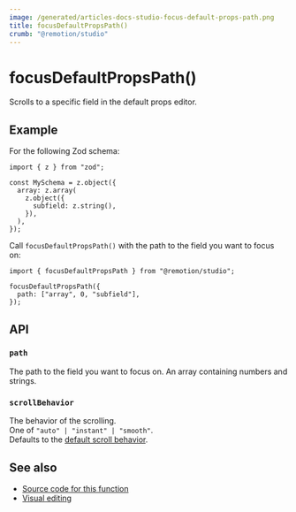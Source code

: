 ```yaml
---
image: /generated/articles-docs-studio-focus-default-props-path.png
title: focusDefaultPropsPath()
crumb: "@remotion/studio"
---
```


# focusDefaultPropsPath()<AvailableFrom v="4.0.165"/>

Scrolls to a specific field in the default props editor.

## Example

For the following Zod schema:

```tsx twoslash title="schema.ts"
import { z } from "zod";

const MySchema = z.object({
  array: z.array(
    z.object({
      subfield: z.string(),
    }),
  ),
});
```

Call `focusDefaultPropsPath()` with the path to the field you want to focus on:

```tsx twoslash title="MyComp.tsx"
import { focusDefaultPropsPath } from "@remotion/studio";

focusDefaultPropsPath({
  path: ["array", 0, "subfield"],
});
```

## API

### `path`

The path to the field you want to focus on. An array containing numbers and strings.

### `scrollBehavior`

The behavior of the scrolling.  
One of `"auto" | "instant" | "smooth"`.  
Defaults to the [default scroll behavior](https://developer.mozilla.org/en-US/docs/Web/API/Element/scrollIntoView).

## See also

- [Source code for this function](https://github.com/remotion-dev/remotion/blob/main/packages/studio/src/api/focus-default-props-path.ts)
- [Visual editing](/docs/visual-editing)
